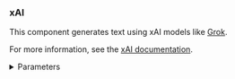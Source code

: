 

### xAI

This component generates text using xAI models like [Grok](https://x.ai/grok).

For more information, see the [xAI documentation](https://x.ai/).

<details>
<summary>Parameters</summary>

**Inputs**

| Name | Type | Description |
|------|------|-------------|
| max_tokens | Integer | Maximum number of tokens to generate. Set to `0` for unlimited. Range: `0-128000`. |
| model_kwargs | Dictionary | Additional keyword arguments for the model. |
| json_mode | Boolean | If `True`, outputs JSON regardless of passing a schema. |
| model_name | String | The xAI model to use. Default: `grok-2-latest`. |
| base_url | String | Base URL for API requests. Default: `https://api.x.ai/v1`. |
| api_key | SecretString | Your xAI API key for authentication. |
| temperature | Float | Controls randomness in the output. Range: `[0.0, 2.0]`. Default: `0.1`. |
| seed | Integer | Controls reproducibility of the job. |

**Outputs**

| Name | Type | Description |
|------|------|-------------|
| model | LanguageModel | An instance of ChatOpenAI configured with the specified parameters. |

</details>